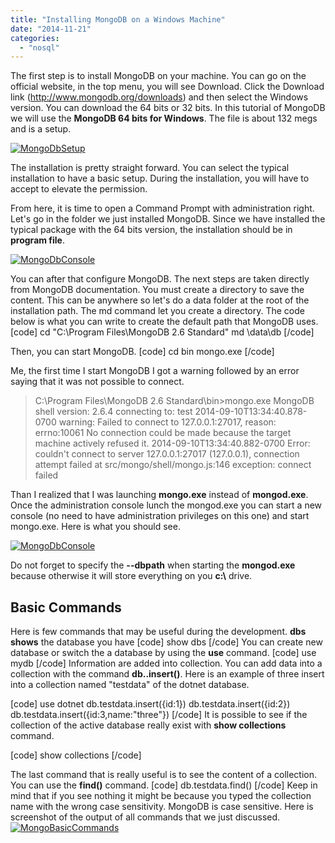 ```yaml
---
title: "Installing MongoDB on a Windows Machine"
date: "2014-11-21"
categories: 
  - "nosql"
---
```


The first step is to install MongoDB on your machine. You can go on the official website, in the top menu, you will see Download. Click the Download link (http://www.mongodb.org/downloads) and then select the Windows version. You can download the 64 bits or 32 bits. In this tutorial of MongoDB we will use the **MongoDB 64 bits for Windows**. The file is about 132 megs and is a setup.

[![MongoDbSetup](http://patrickdesjardins.com/blog/wp-content/uploads/2014/09/MongoDbSetup-400x311.png)](http://patrickdesjardins.com/blog/3818/mongodbsetup)

The installation is pretty straight forward. You can select the typical installation to have a basic setup. During the installation, you will have to accept to elevate the permission.

From here, it is time to open a Command Prompt with administration right. Let's go in the folder we just installed MongoDB. Since we have installed the typical package with the 64 bits version, the installation should be in **program file**.

[![MongoDbConsole](http://patrickdesjardins.com/blog/wp-content/uploads/2014/09/MongoDbConsole-400x203.png)](http://patrickdesjardins.com/blog/3818/mongodbconsole)

You can after that configure MongoDB. The next steps are taken directly from MongoDB documentation. You must create a directory to save the content. This can be anywhere so let's do a data folder at the root of the installation path. The md command let you create a directory. The code below is what you can write to create the default path that MongoDB uses. \[code\] cd "C:\\Program Files\\MongoDB 2.6 Standard" md \\data\\db \[/code\]

Then, you can start MongoDB. \[code\] cd bin mongo.exe \[/code\]

Me, the first time I start MongoDB I got a warning followed by an error saying that it was not possible to connect.

> C:\\Program Files\\MongoDB 2.6 Standard\\bin>mongo.exe MongoDB shell version: 2.6.4 connecting to: test 2014-09-10T13:34:40.878-0700 warning: Failed to connect to 127.0.0.1:27017, reason: errno:10061 No connection could be made because the target machine actively refused it. 2014-09-10T13:34:40.882-0700 Error: couldn't connect to server 127.0.0.1:27017 (127.0.0.1), connection attempt failed at src/mongo/shell/mongo.js:146 exception: connect failed

Than I realized that I was launching **mongo.exe** instead of **mongod.exe**. Once the administration console lunch the mongod.exe you can start a new console (no need to have administration privileges on this one) and start mongo.exe. Here is what you should see.

[![MongoDbConsole](http://patrickdesjardins.com/blog/wp-content/uploads/2014/09/MongoDbConsole-400x203.png)](http://patrickdesjardins.com/blog/3818/mongodbconsole)

Do not forget to specify the **\--dbpath** when starting the **mongod.exe** because otherwise it will store everything on you **c:\\** drive.

## Basic Commands

Here is few commands that may be useful during the development. **dbs shows** the database you have \[code\] show dbs \[/code\] You can create new database or switch the a database by using the **use** command. \[code\] use mydb \[/code\] Information are added into collection. You can add data into a collection with the command **db..insert()**. Here is an example of three insert into a collection named "testdata" of the dotnet database.

\[code\] use dotnet db.testdata.insert({id:1}) db.testdata.insert({id:2}) db.testdata.insert({id:3,name:"three"}) \[/code\] It is possible to see if the collection of the active database really exist with **show collections** command.

\[code\] show collections \[/code\]

The last command that is really useful is to see the content of a collection. You can use the **find()** command. \[code\] db.testdata.find() \[/code\] Keep in mind that if you see nothing it might be because you typed the collection name with the wrong case sensitivity. MongoDB is case sensitive. Here is screenshot of the output of all commands that we just discussed. [![MongoBasicCommands](http://patrickdesjardins.com/blog/wp-content/uploads/2014/09/MongoBasicCommands-400x275.png)](http://patrickdesjardins.com/blog/3818/mongobasiccommands)
